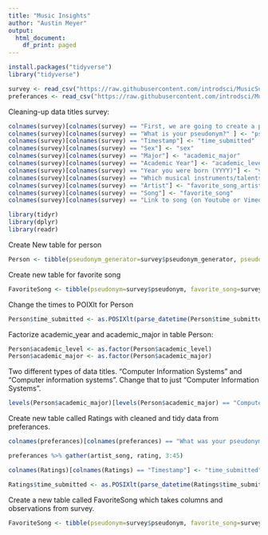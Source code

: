 ```yaml
---
title: "Music Insights"
author: "Austin Meyer"
output:
  html_document:
    df_print: paged
---
```


```r
install.packages("tidyverse")
library("tidyverse")

survey <- read_csv("https://raw.githubusercontent.com/introdsci/MusicSurvey/master/music-survey.csv")
preferances <- read_csv("https://raw.githubusercontent.com/introdsci/MusicSurvey/master/preferences-survey.csv")
```

Cleaning-up data titles survey:
```r
colnames(survey)[colnames(survey) == "First, we are going to create a pseudonym for you to keep this survey anonymous (more or less). Which pseudonym generator would you prefer?"] <- "generator_name"
colnames(survey)[colnames(survey) == "What is your pseudonym?" ] <- "pseudonym"
colnames(survey)[colnames(survey) == "Timestamp"] <- "time_submitted"
colnames(survey)[colnames(survey) == "Sex"] <- "sex"
colnames(survey)[colnames(survey) == "Major"] <- "academic_major"
colnames(survey)[colnames(survey) == "Academic Year"] <- "academic_level"
colnames(survey)[colnames(survey) == "Year you were born (YYYY)"] <- "year_born"
colnames(survey)[colnames(survey) == "Which musical instruments/talents do you play? (Select all that apply)"] <- "instrument_list"
colnames(survey)[colnames(survey) == "Artist"] <- "favorite_song_artist"
colnames(survey)[colnames(survey) == "Song"] <- "favorite_song"
colnames(survey)[colnames(survey) == "Link to song (on Youtube or Vimeo)"] <- "favorite_song_link"
```


```r
library(tidyr)
library(dplyr)
library(readr)
```

Create New table for person
```r
Person <- tibble(pseudonym_generator=survey$pseudonym_generator, pseudonym=survey$pseudonym, sex=survey$sex, year_born=survey$year_born, academic_major=survey$academic_major, academic_level=survey$academic_level, time_submitted=survey$time_submitted)
```

Create new table for favorite song
```r
FavoriteSong <- tibble(pseudonym=survey$pseudonym, favorite_song=survey$favorite_song, favorite_song_artist=survey$favorite_song_artist, favorite_song_link=survey$favorite_song_link)
```

Change the times to POIXlt for Person
```r
Person$time_submitted <- as.POSIXlt(parse_datetime(Person$time_submitted, format="%m/%d/%y %H:%M"))
```

Factorize academic_year and academic_major in table Person:
```r
Person$academic_level <- as.factor(Person$academic_level)
Person$academic_major <- as.factor(Person$academic_major)
```

Two different types of data titles. "Computer Information Systems" and "Computer information systems". Change that to just "Computer Information Systems".
```r
levels(Person$academic_major)[levels(Person$academic_major) == "Computer information systems"] <- "Computer Information Systems"
```

Create new table called Ratings with cleaned and tidy data from preferances.
```r
colnames(preferances)[colnames(preferances) == "What was your pseudonym?" ] <- "pseudonym"

preferances %>% gather(artist_song, rating, 3:45)

colnames(Ratings)[colnames(Ratings) == "Timestamp"] <- "time_submitted"

Ratings$time_submitted <- as.POSIXlt(parse_datetime(Ratings$time_submitted, format="%m/%d/%y %H:%M"))
```

Create a new table called FavoriteSong which takes columns and observations from survey.
```r
FavoriteSong <- tibble(pseudonym=survey$pseudonym, favorite_song=survey$favorite_song, favorite_song_artist=survey$favorite_song_artist, favorite_song_link=survey$favorite_song_link)
```